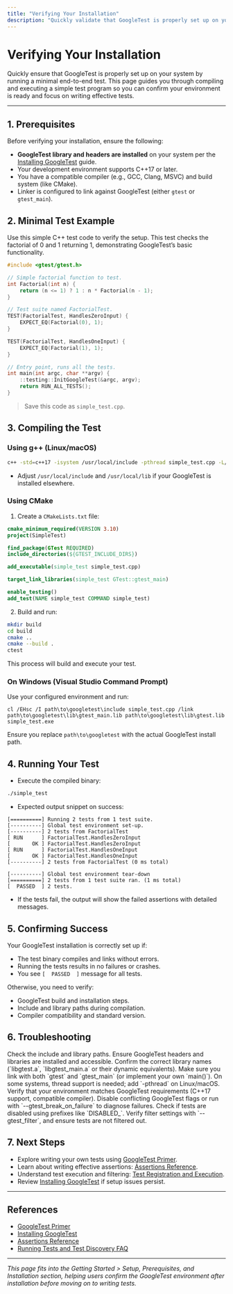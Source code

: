 ```yaml
---
title: "Verifying Your Installation"
description: "Quickly validate that GoogleTest is properly set up on your system. This page provides a minimal end-to-end example and commands to ensure your environment is ready—so you can shift focus to writing tests with confidence."
---
```


# Verifying Your Installation

Quickly ensure that GoogleTest is properly set up on your system by running a minimal end-to-end test. This page guides you through compiling and executing a simple test program so you can confirm your environment is ready and focus on writing effective tests.

---

## 1. Prerequisites

Before verifying your installation, ensure the following:

- **GoogleTest library and headers are installed** on your system per the [Installing GoogleTest](./installing-googletest) guide.
- Your development environment supports C++17 or later.
- You have a compatible compiler (e.g., GCC, Clang, MSVC) and build system (like CMake).
- Linker is configured to link against GoogleTest (either `gtest` or `gtest_main`).


## 2. Minimal Test Example

Use this simple C++ test code to verify the setup. This test checks the factorial of 0 and 1 returning 1, demonstrating GoogleTest’s basic functionality.

```cpp
#include <gtest/gtest.h>

// Simple factorial function to test.
int Factorial(int n) {
    return (n <= 1) ? 1 : n * Factorial(n - 1);
}

// Test suite named FactorialTest.
TEST(FactorialTest, HandlesZeroInput) {
    EXPECT_EQ(Factorial(0), 1);
}

TEST(FactorialTest, HandlesOneInput) {
    EXPECT_EQ(Factorial(1), 1);
}

// Entry point, runs all the tests.
int main(int argc, char **argv) {
    ::testing::InitGoogleTest(&argc, argv);
    return RUN_ALL_TESTS();
}
```

> Save this code as `simple_test.cpp`.

## 3. Compiling the Test

### Using g++ (Linux/macOS)

```bash
c++ -std=c++17 -isystem /usr/local/include -pthread simple_test.cpp -L/usr/local/lib -lgtest_main -lgtest -o simple_test
```

- Adjust `/usr/local/include` and `/usr/local/lib` if your GoogleTest is installed elsewhere.

### Using CMake

1. Create a `CMakeLists.txt` file:

```cmake
cmake_minimum_required(VERSION 3.10)
project(SimpleTest)

find_package(GTest REQUIRED)
include_directories(${GTEST_INCLUDE_DIRS})

add_executable(simple_test simple_test.cpp)

target_link_libraries(simple_test GTest::gtest_main)

enable_testing()
add_test(NAME simple_test COMMAND simple_test)
```

2. Build and run:

```bash
mkdir build
cd build
cmake ..
cmake --build .
ctest
```

This process will build and execute your test.

### On Windows (Visual Studio Command Prompt)

Use your configured environment and run:

```batch
cl /EHsc /I path\to\googletest\include simple_test.cpp /link path\to\googletest\lib\gtest_main.lib path\to\googletest\lib\gtest.lib
simple_test.exe
```

Ensure you replace `path\to\googletest` with the actual GoogleTest install path.

## 4. Running Your Test

- Execute the compiled binary:

```bash
./simple_test
```

- Expected output snippet on success:

```
[==========] Running 2 tests from 1 test suite.
[----------] Global test environment set-up.
[----------] 2 tests from FactorialTest
[ RUN      ] FactorialTest.HandlesZeroInput
[       OK ] FactorialTest.HandlesZeroInput
[ RUN      ] FactorialTest.HandlesOneInput
[       OK ] FactorialTest.HandlesOneInput
[----------] 2 tests from FactorialTest (0 ms total)

[----------] Global test environment tear-down
[==========] 2 tests from 1 test suite ran. (1 ms total)
[  PASSED  ] 2 tests.
```

- If the tests fail, the output will show the failed assertions with detailed messages.

## 5. Confirming Success

Your GoogleTest installation is correctly set up if:

- The test binary compiles and links without errors.
- Running the tests results in no failures or crashes.
- You see `[  PASSED  ]` message for all tests.

Otherwise, you need to verify:

- GoogleTest build and installation steps.
- Include and library paths during compilation.
- Compiler compatibility and standard version.

## 6. Troubleshooting

<AccordionGroup title="Common Verification Issues & Solutions">
<Accordion title="Compilation errors: missing headers or libs">
Check the include and library paths. Ensure GoogleTest headers and libraries are installed and accessible. Confirm the correct library names (`libgtest.a`, `libgtest_main.a` or their dynamic equivalents).

</Accordion>
<Accordion title="Linker errors about unresolved symbols">
Make sure you link with both `gtest` and `gtest_main` (or implement your own `main()`). On some systems, thread support is needed; add `-pthread` on Linux/macOS.

</Accordion>
<Accordion title="Runtime errors or test crashes">
Verify that your environment matches GoogleTest requirements (C++17 support, compatible compiler). Disable conflicting GoogleTest flags or run with `--gtest_break_on_failure` to diagnose failures.

</Accordion>
<Accordion title="Tests do not run or appear to be skipped">
Check if tests are disabled using prefixes like `DISABLED_`. Verify filter settings with `--gtest_filter`, and ensure tests are not filtered out.

</Accordion>
</AccordionGroup>

## 7. Next Steps

- Explore writing your own tests using [GoogleTest Primer](../guides/getting-started/primer).
- Learn about writing effective assertions: [Assertions Reference](../api-reference/core-testing-apis/assertions).
- Understand test execution and filtering: [Test Registration and Execution](../api-reference/core-testing-apis/test-registration-and-execution).
- Review [Installing GoogleTest](./installing-googletest) if setup issues persist.

---

## References

- [GoogleTest Primer](../guides/getting-started/primer)
- [Installing GoogleTest](./installing-googletest)
- [Assertions Reference](../api-reference/core-testing-apis/assertions)
- [Running Tests and Test Discovery FAQ](../../faq/getting-started-common-issues/running-tests-discovery-faq)

---

*This page fits into the Getting Started > Setup, Prerequisites, and Installation section, helping users confirm the GoogleTest environment after installation before moving on to writing tests.*
